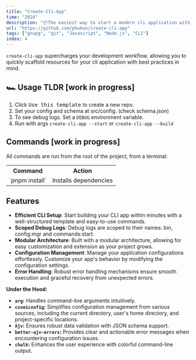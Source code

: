 ```yaml
---
title: "Create-Cli-App"
time: "2024"
description: "📦The easiest way to start a modern cli application with best practices and DX in mind."
url: "https://github.com/phukon/create-cli-app"
tags: ["gnupg", "git", "Javascript", "Node.js", "CLI"]
index: 4
---
```


<LinkPreview
  imageUrl="https://github.githubassets.com/assets/mona-loading-dark-7701a7b97370.gif"
  title="phukon/gitkeykit"
  description="📦The easiest way to start a modern cli application with best practices and DX in mind."
  link="https://github.com/phukon/create-cli-app"
/>

`create-cli-app` supercharges your development workflow, allowing you to quickly scaffold resources for your cli application with best practices in mind.

## 🏎️ Usage TLDR [work in progress]

1. Click <kbd>Use this template</kbd> to create a new repo.
2. Set your config and schema at src/config. (check schema.json)
3. To see debug logs. Set a `DEBUG` environment variable.
4. Run with args `create-cli-app --start` or `create-cli-app --build`

## Commands [work in progress]

All commands are run from the root of the project, from a terminal:

<table className="w-full rounded-md shadow-md">
  <tr>
    <th className="border px-4 py-2">Command</th>
    <th className="border px-4 py-2">Action</th>
  </tr>
  <tr>
    <td className="border px-4 py-2">`pnpm install`</td>
    <td className="border px-4 py-2">Installs dependencies</td>
  </tr>
</table>

## Features

- **Efficient CLI Setup**: Start building your CLI app within minutes with a well-structured template and easy-to-use commands.
- **Scoped Debug Logs**: Debug logs are scoped to their names: bin, config:mgr and commands:start.
- **Modular Architecture**: Built with a modular architecture, allowing for easy customization and extension as your project grows.
- **Configuration Management**: Manage your application configurations effortlessly. Customize your app's behavior by modifying the configuration settings.
- **Error Handling**: Robust error handling mechanisms ensure smooth execution and graceful recovery from unexpected errors.

**Under the Hood:**

- **`arg`:** Handles command-line arguments intuitively.
- **`cosmiconfig`:** Simplifies configuration management from various sources, including the current directory, user's home directory, and project-specific locations.
- **`Ajv`:** Ensures robust data validation with JSON schema support.
- **`better-ajv-errors`:** Provides clear and actionable error messages when encountering configuration issues.
- **`chalk`:** Enhances the user experience with colorful command-line output.
